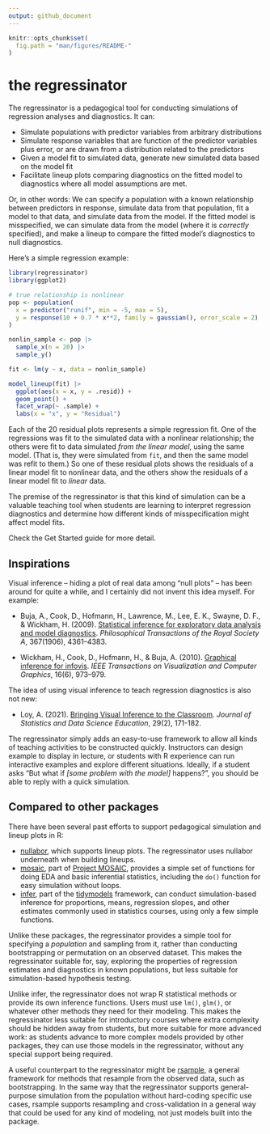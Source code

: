 ```yaml
---
output: github_document
---
```


<!-- WARNING: README.md is generated from README.Rmd; edit that
     instead, then use rmarkdown::render("README.Rmd") to regenerate -->

```r
knitr::opts_chunk$set(
  fig.path = "man/figures/README-"
)
```

# the regressinator

The regressinator is a pedagogical tool for conducting simulations of regression
analyses and diagnostics. It can:

* Simulate populations with predictor variables from arbitrary distributions
* Simulate response variables that are function of the predictor variables plus
  error, or are drawn from a distribution related to the predictors
* Given a model fit to simulated data, generate new simulated data based on the
  model fit
* Facilitate lineup plots comparing diagnostics on the fitted model to
  diagnostics where all model assumptions are met.

Or, in other words: We can specify a population with a known relationship
between predictors in response, simulate data from that population, fit a model
to that data, and simulate data from the model. If the fitted model is
misspecified, we can simulate data from the model (where it is *correctly*
specified), and make a lineup to compare the fitted model's diagnostics to null
diagnostics.

Here's a simple regression example:

```r
library(regressinator)
library(ggplot2)

# true relationship is nonlinear
pop <- population(
  x = predictor("runif", min = -5, max = 5),
  y = response(10 + 0.7 * x**2, family = gaussian(), error_scale = 2)
)

nonlin_sample <- pop |>
  sample_x(n = 20) |>
  sample_y()

fit <- lm(y ~ x, data = nonlin_sample)

model_lineup(fit) |>
  ggplot(aes(x = x, y = .resid)) +
  geom_point() +
  facet_wrap(~ .sample) +
  labs(x = "x", y = "Residual")
```

Each of the 20 residual plots represents a simple regression fit. One of the
regressions was fit to the simulated data with a nonlinear relationship; the
others were fit to data simulated *from the linear model*, using the same model.
(That is, they were simulated from `fit`, and then the same model was refit to
them.) So one of these residual plots shows the residuals of a linear model fit
to nonlinear data, and the others show the residuals of a linear model fit to
*linear* data.

The premise of the regressinator is that this kind of simulation can be a
valuable teaching tool when students are learning to interpret regression
diagnostics and determine how different kinds of misspecification might affect
model fits.

Check the Get Started guide for more detail.

## Inspirations

Visual inference -- hiding a plot of real data among "null plots" -- has been
around for quite a while, and I certainly did not invent this idea myself. For
example:

* Buja, A., Cook, D., Hofmann, H., Lawrence, M., Lee, E. K., Swayne, D. F., &
  Wickham, H. (2009). [Statistical inference for exploratory data analysis and
  model diagnostics](https://doi.org/10.1098/rsta.2009.0120). *Philosophical
  Transactions of the Royal Society A*, 367(1906), 4361–4383.

* Wickham, H., Cook, D., Hofmann, H., & Buja, A. (2010). [Graphical inference
  for infovis](https://doi.org/10.1109/TVCG.2010.161). *IEEE Transactions on
  Visualization and Computer Graphics*, 16(6), 973–979.

The idea of using visual inference to teach regression diagnostics is also not
new:

* Loy, A. (2021). [Bringing Visual Inference to the
  Classroom](https://doi.org/10.1080/26939169.2021.1920866). *Journal of
  Statistics and Data Science Education*, 29(2), 171-182.

The regressinator simply adds an easy-to-use framework to allow all kinds of
teaching activities to be constructed quickly. Instructors can design example to
display in lecture, or students with R experience can run interactive examples
and explore different situations. Ideally, if a student asks "But what if *[some
problem with the model]* happens?", you should be able to reply with a quick
simulation.

## Compared to other packages

There have been several past efforts to support pedagogical simulation and
lineup plots in R:

* [nullabor](https://cran.r-project.org/package=nullabor), which supports lineup
  plots. The regressinator uses nullabor underneath when building lineups.
* [mosaic](https://cran.r-project.org/package=mosaic), part of [Project
  MOSAIC](http://www.mosaic-web.org/), provides a simple set of functions for
  doing EDA and basic inferential statistics, including the `do()` function for
  easy simulation without loops.
* [infer](https://infer.tidymodels.org/), part of the
  [tidymodels](https://www.tidymodels.org/) framework, can conduct
  simulation-based inference for proportions, means, regression slopes, and
  other estimates commonly used in statistics courses, using only a few simple
  functions.

Unlike these packages, the regressinator provides a simple tool for specifying a
*population* and sampling from it, rather than conducting bootstrapping or
permutation on an observed dataset. This makes the regressinator suitable for,
say, exploring the properties of regression estimates and diagnostics in known
populations, but less suitable for simulation-based hypothesis testing.

Unlike infer, the regressinator does not wrap R statistical methods or provide
its own inference functions. Users must use `lm()`, `glm()`, or whatever other
methods they need for their modeling. This makes the regressinator less suitable
for introductory courses where extra complexity should be hidden away from
students, but more suitable for more advanced work: as students advance to more
complex models provided by other packages, they can use those models in the
regressinator, without any special support being required.

A useful counterpart to the regressinator might be
[rsample](https://rsample.tidymodels.org/), a general framework for methods that
resample from the observed data, such as bootstrapping. In the same way that the
regressinator supports general-purpose simulation from the population without
hard-coding specific use cases, rsample supports resampling and cross-validation
in a general way that could be used for any kind of modeling, not just models
built into the package.
